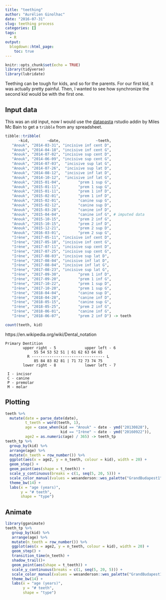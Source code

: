 ```yaml
---
title: "teething"
author: "Aurélien Ginolhac"
date: "2016-07-31"
slug: teething process
categories: []
tags:
  - R
output:
  blogdown::html_page:
    toc: true
---
```


```r
knitr::opts_chunk$set(echo = TRUE)
library(tidyverse)
library(lubridate)
```

Teething can be tough for kids, and so for the parents. For our first kid, it was actually pretty painful.
Then, I wanted to see how synchronize the second kid would be with the first one.

## Input data

This was an old input, now I would use the [datapasta](https://github.com/milesmcbain/datapasta) rstudio addin by Miles Mc Bain to get a `tribble` from any spreadsheet.

```r

tibble::tribble(
      ~kid,        ~date,                ~teeth,
   "Anouk", "2014-03-31", "incisive inf cent D",
   "Anouk", "2014-04-18", "incisive inf cent G",
   "Anouk", "2014-07-02", "incisive sup cent D",
   "Anouk", "2014-06-09", "incisive sup cent G",
   "Anouk", "2014-07-03",  "incisive sup lat G",
   "Anouk", "2014-07-26",  "incisive sup lat D",
   "Anouk", "2014-08-12",  "incisive inf lat D",
   "Anouk", "2014-10-12",  "incisive inf lat G",
   "Anouk", "2015-01-04",        "prem 1 sup G",
   "Anouk", "2015-01-11",        "prem 1 sup G",
   "Anouk", "2015-01-11",        "prem 1 inf D",
   "Anouk", "2015-02-01",        "prem 1 inf D",
   "Anouk", "2015-02-01",        "canine sup G",
   "Anouk", "2015-02-12",        "canine sup D",
   "Anouk", "2015-03-28",        "canine inf D",
   "Anouk", "2015-04-04",        "canine inf G", # imputed data
   "Anouk", "2015-10-15",        "prem 2 inf G",
   "Anouk", "2015-10-15",        "prem 2 inf D",
   "Anouk", "2015-12-21",        "prem 2 sup D",
   "Anouk", "2016-03-01",        "prem 2 sup G",
   "Irène", "2017-05-11", "incisive inf cent D",
   "Irène", "2017-05-18", "incisive inf cent G",
   "Irène", "2017-07-11", "incisive sup cent D",
   "Irène", "2017-07-25", "incisive sup cent G",
   "Irène", "2017-08-03", "incisive sup lat D",
   "Irène", "2017-08-04", "incisive inf lat D",
   "Irène", "2017-08-04", "incisive inf lat G",
   "Irène", "2017-08-23", "incisive sup lat G",
   "Irène", "2017-09-30",        "prem 1 inf D",
   "Irène", "2017-09-20",        "prem 1 inf G",
   "Irène", "2017-10-22",        "prem 1 sup D",
   "Irène", "2017-10-20",        "prem 1 sup G",
   "Irène", "2018-04-04",        "canine sup D",
   "Irène", "2018-04-28",        "canine inf D",
   "Irène", "2018-05-15",        "canine sup G",
   "Irène", "2018-05-25",        "prem 2 inf G",
   "Irène", "2018-06-01",        "canine inf G",
   "Irène", "2018-06-07",        "prem 2 inf D") -> teeth
```
```r
count(teeth, kid)
```



https://en.wikipedia.org/wiki/Dental_notation

```
Primary Dentition
        upper right - 5             upper left - 6
             55 54 53 52 51 | 61 62 63 64 65 
          R --------------------------------- L
             85 84 83 82 81 | 71 72 73 74 75 
        lower right - 8             lower left - 7

 I - incisor
 C - canine
 P - premolar
 M - molar
```





## Plotting


```r
teeth %>%
  mutate(date = parse_date(date),
         t_teeth = word(teeth, 1),
         age = case_when(kid == "Anouk" ~ date - ymd("20130828"),
                         kid == "Irène" ~ date - ymd("20160922")),
         age2 = as.numeric(age) / 365) -> teeth_tp
teeth_tp %>%
  group_by(kid) %>%
  arrange(age) %>%
  mutate(n_teeth = row_number()) %>% 
  ggplot(aes(x = age2, y = n_teeth, colour = kid), width = 20) +
  geom_step() +
  geom_point(aes(shape = t_teeth)) +
  scale_y_continuous(breaks = c(1, seq(5, 20, 5))) +
  scale_color_manual(values = wesanderson::wes_palette("GrandBudapest1")[3:4]) + 
  theme_bw(14) +
  labs(x = "age (years)",
       y = "# teeth",
       shape = "type")
```

## Animate

```r
library(gganimate)
teeth_tp %>%
   group_by(kid) %>%
   arrange(age) %>%
   mutate(n_teeth = row_number()) %>% 
   ggplot(aes(x = age2, y = n_teeth, colour = kid), width = 20) +
   geom_step() +
   transition_time(n_teeth) +
   shadow_trail()+
   geom_point(aes(shape = t_teeth)) +
   scale_y_continuous(breaks = c(1, seq(5, 20, 5))) +
   scale_color_manual(values = wesanderson::wes_palette("GrandBudapest1")[3:4]) + 
   theme_bw(14) +
   labs(x = "age (years)",
        y = "# teeth",
        shape = "type")
```

